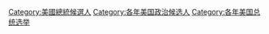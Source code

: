 [[Category:美國總統候選人|Category:美國總統候選人]]
[[Category:各年美国政治候选人|Category:各年美国政治候选人]]
[[Category:各年美国总统选举|Category:各年美国总统选举]]